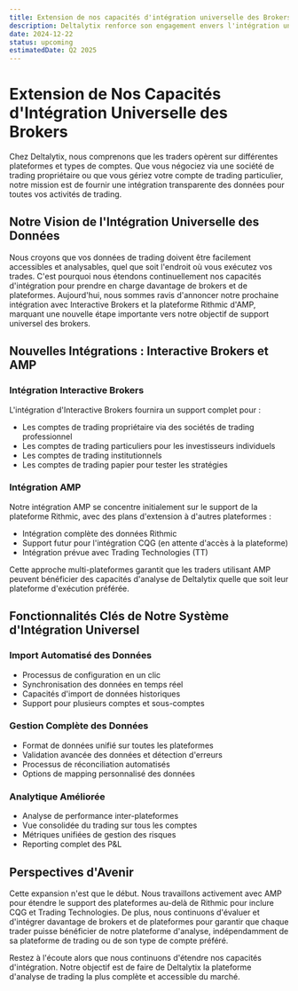 ```yaml
---
title: Extension de nos capacités d'intégration universelle des Brokers
description: Deltalytix renforce son engagement envers l'intégration universelle des données en ajoutant Interactive Brokers et AMP (Rithmic) à notre liste croissante de plateformes supportées.
date: 2024-12-22
status: upcoming
estimatedDate: Q2 2025
---
```


# Extension de Nos Capacités d'Intégration Universelle des Brokers

Chez Deltalytix, nous comprenons que les traders opèrent sur différentes plateformes et types de comptes. Que vous négociez via une société de trading propriétaire ou que vous gériez votre compte de trading particulier, notre mission est de fournir une intégration transparente des données pour toutes vos activités de trading.

## Notre Vision de l'Intégration Universelle des Données

Nous croyons que vos données de trading doivent être facilement accessibles et analysables, quel que soit l'endroit où vous exécutez vos trades. C'est pourquoi nous étendons continuellement nos capacités d'intégration pour prendre en charge davantage de brokers et de plateformes. Aujourd'hui, nous sommes ravis d'annoncer notre prochaine intégration avec Interactive Brokers et la plateforme Rithmic d'AMP, marquant une nouvelle étape importante vers notre objectif de support universel des brokers.

## Nouvelles Intégrations : Interactive Brokers et AMP

### Intégration Interactive Brokers
L'intégration d'Interactive Brokers fournira un support complet pour :
- Les comptes de trading propriétaire via des sociétés de trading professionnel
- Les comptes de trading particuliers pour les investisseurs individuels
- Les comptes de trading institutionnels
- Les comptes de trading papier pour tester les stratégies

### Intégration AMP
Notre intégration AMP se concentre initialement sur le support de la plateforme Rithmic, avec des plans d'extension à d'autres plateformes :
- Intégration complète des données Rithmic
- Support futur pour l'intégration CQG (en attente d'accès à la plateforme)
- Intégration prévue avec Trading Technologies (TT)

Cette approche multi-plateformes garantit que les traders utilisant AMP peuvent bénéficier des capacités d'analyse de Deltalytix quelle que soit leur plateforme d'exécution préférée.

## Fonctionnalités Clés de Notre Système d'Intégration Universel

### Import Automatisé des Données
- Processus de configuration en un clic
- Synchronisation des données en temps réel
- Capacités d'import de données historiques
- Support pour plusieurs comptes et sous-comptes

### Gestion Complète des Données
- Format de données unifié sur toutes les plateformes
- Validation avancée des données et détection d'erreurs
- Processus de réconciliation automatisés
- Options de mapping personnalisé des données

### Analytique Améliorée
- Analyse de performance inter-plateformes
- Vue consolidée du trading sur tous les comptes
- Métriques unifiées de gestion des risques
- Reporting complet des P&L

## Perspectives d'Avenir

Cette expansion n'est que le début. Nous travaillons activement avec AMP pour étendre le support des plateformes au-delà de Rithmic pour inclure CQG et Trading Technologies. De plus, nous continuons d'évaluer et d'intégrer davantage de brokers et de plateformes pour garantir que chaque trader puisse bénéficier de notre plateforme d'analyse, indépendamment de sa plateforme de trading ou de son type de compte préféré.

Restez à l'écoute alors que nous continuons d'étendre nos capacités d'intégration. Notre objectif est de faire de Deltalytix la plateforme d'analyse de trading la plus complète et accessible du marché. 